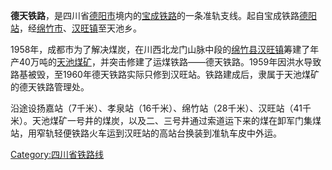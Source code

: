 {{unreferenced|time=2013-10-23T09:45:30+00:00}}
{{Infobox rail system-route
|rail_name=德天铁路
|other_name=
|system_length=？ km
|length_in_operation=
|total_length=
|tracklength=
|name_bgcolor=
|min_width=
|box_width=
|style=
|banner_color=blue
|sec_banner_color=
|third_banner_color=
|logo_filename=
|logo_width=
|logo_bgcolor=
|logo_alt=
|logo_note=
|image=
|imagesize=
|caption=
|code_name=
|locale={{CHN}}[[四川省|四川省]]
|service_type=
|status=
|network=
|stations=
|start=
|lines=
|main_route=
|secondary_route=
|branch_route=
|standard=
|character=
|other_systems=
|main_stations=
|constructor=
|track=1（[[单线铁路|单线铁路]]）
|average_station_distance=
|max_speed=
|orbital_plane=
|track_gauge={{standard gauge}}（[[标准轨|标准轨]]）
|distance_between_mainlines=
|min_radius=250 m
|max_grade=18‰
|elevation=
|control=
|block_signal=
|engine=
|electrified=
|rollingstock=
|fleet_size=
|begin_operation=
|end_operation=
|operation_note=
|open_operation=
|time_first=
|time_last=
|ridership=
|owner=
|operator=
|franchise=
|hq=
|key_person=
|website=
|route_map={{bs-map|inline=1|map=
CONTg~~ ~~ ~~{{RoutemapRoute|Licon=u|[[宝成铁路|宝成铁路]]往[[宝鸡站|宝鸡站]]方向}}
HST~~ ~~[[德阳站|德阳站]]
\ABZgl\CONTfq~~ ~~ ~~{{RoutemapRoute|Licon=r|[[宝成铁路|宝成铁路]]往[[成都站|成都站]]方向}}
HST~~ ~~[[扬嘉站|扬嘉站]]
HST~~ ~~[[孝泉站|孝泉站]]
HST~~ ~~[[绵竹站|绵竹站]]
HST~~ ~~[[汉旺站|汉旺站]]
ENDEe
}}
}}
'''德天铁路'''，是四川省[[德阳市|德阳市]]境内的[[宝成铁路|宝成铁路]]的一条准轨支线。起自宝成铁路[[德阳站|德阳站]]，经[[绵竹市|绵竹市]]、[[汉旺镇|汉旺镇]]至天池乡。

1958年，成都市为了解决煤炭，在川西北龙门山脉中段的[[绵竹县|绵竹县]][[汉旺镇|汉旺镇]]筹建了年产40万吨的[[天池煤矿|天池煤矿]]，并突击修建了运煤铁路——德天铁路。1959年因洪水导致路基被毁，至1960年德天铁路实际只修到汉旺站。铁路建成后，隶属于天池煤矿的德天铁路管理处。   

沿途设扬嘉站（7千米）、孝泉站（16千米）、绵竹站（28千米）、汉旺站（41千米）。天池煤矿一号井的煤炭，以及二、三号井通过索道运下来的煤在卸军门集煤站，用窄轨轻便铁路火车运到汉旺站的高站台换装到准轨车皮中外运。 

{{中国铁路}}
{{中国铁路小作品}}
[[Category:四川省铁路线|Category:四川省铁路线]]